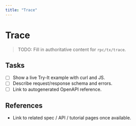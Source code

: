 ```yaml
---
title: "Trace"
---
```


# Trace

> TODO: Fill in authoritative content for `rpc/tx/trace`.

## Tasks
- [ ] Show a live Try-It example with curl and JS.
- [ ] Describe request/response schema and errors.
- [ ] Link to autogenerated OpenAPI reference.

## References
- Link to related spec / API / tutorial pages once available.
